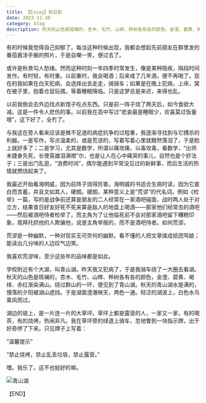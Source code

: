 ```yaml
---
title: 【Essay】秋日影
date: 2023-11-30 
category: blog
description: 秋天的山色是斑斓的，杏木、毛竹、山榉、桦树各有各的颜色，金澄、碧黄、褐绯、赤红渐染满山。绕过群山的一环，便见到了青山湖。秋天的青山湖水是满的，慢落的夕阳被湖山遮挡。于是湖面澄澈映天，两色一通。轻泛的湖波上，白色水鸟乘风而过。
---
```


有的时候我觉得自己抑郁了。每当这种时候出现，我都会想起先前朋友在群里发的番茄酱涂手腕的照片，于是自嘲一笑，便过去了。

或许是秋景勾人愁绪。然而这种时刻一年四季时常发生，像是某种隐疾，隔段时间发作。有时轻，有时重。以前重时，我会喝酒；后来戒了几年酒，便不再喝了。现在的我如果在白天犯病，会选择出去走走，骑骑车；如果是在晚上犯病，上床，窝在被子里，抱着仓鼠玩偶，等着睡眠降临。只是这梦总是来迟，来得也乱。

以前我倒会去外边找点新馆子吃点东西。只是前一阵子烧了两天后，如今食欲大减。这是一件令人悲伤的事。以前我在高中写过“悲哀最是睡眠少，欢喜莫过饭量增”，这下好了，全冇了。

与我这在旁人看来应该是微不足道的病症抗争的过程重，我逐渐寻找到与它搏杀的利器。一是写作，写点温柔的，或是荒谬的，写着写着心里就黯然落泪了，于是脸上就好多了；二是学习，尤其是数学，所谓以痛攻痛，以毒攻毒，看数学，“出师未捷身先死，长使英雄泪满襟”尔，也是让人在心中痛哭的事儿，自然也是个好法子；三是出门乱逛，“浪费时间”，偶尔能遇到平常没见过的新鲜事，而后生活的热情就燃烧起来了。

我最近开始看海明威，因为前阵子烧得厉害。海明威的书适合生病时读，因为它直白而含蓄，并且文如其人，硬朗。硬朗，某种意义上是“荒谬”的代名词。例如《检举》一篇，写的是战争前还算是朋友的二人经常在一家酒吧碰面，战时两人处于对立方，结果昔日好友好死不死来算是敌人的地盘上喝酒——那家他们经常去的酒吧——然后被酒吧侍者检举了。而主角为了让他临死前不会对那家酒吧留下糟糕印象，竟拜托抓他的人欺骗他，说是主角举报的，而不是酒吧侍者。如何荒谬。

荒谬是一种幽默，一种对现实无可奈何的幽默。看不懂的人把文章揉成纸团骂娘；能读出几分味的人边叹气边笑。

我喜欢荒谬味，至少这些年的品味都是如此。

学校附近有个大湖，叫青山湖。昨天我又犯病了，于是我骑车绕了一大圈去看湖。秋天的山色是斑斓的，杏木、毛竹、山榉、桦树各有各的颜色，金澄、碧黄、褐绯、赤红渐染满山。绕过群山的一环，便见到了青山湖。秋天的青山湖水是满的，慢落的夕阳被湖山遮挡。于是湖面澄澈映天，两色一通。轻泛的湖波上，白色水鸟乘风而过。

湖边的堤上，是一片连一片的大草坪。草坪上都是露营的人，一家又一家，有的喝茶，有的烧烤，热闹非凡。我在草坪旁的绿道上骑车，忽地瞥到一块指示牌，出于好奇停了下来。只见牌子上写着：

“温馨提示”

“禁止烧烤，禁止乱丢垃圾，禁止露营。”

嘿。我乐了。这不也挺好的嘛。

![青山湖](/img/【Essay】秋日影/humor.jpg)

【END】